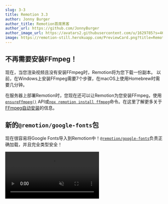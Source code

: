 ```yaml
---
slug: 3-3
title: Remotion 3.3
author: Jonny Burger
author_title: Remotion首席黑客
author_url: https://github.com/JonnyBurger
author_image_url: https://avatars2.githubusercontent.com/u/1629785?s=460&u=12eb94da6070d00fc924761ce06e3a428d01b7e9&v=4
image: https://remotion-still.herokuapp.com/PreviewCard.png?title=Remotion%203.3&description=FFmpeg%20现在自动安装，Google%20Fonts%20包，Motion%20Blur，Noise，SVG%20路径和其他30多个功能
---
```



## 不再需要安装FFmpeg！

现在，当您渲染视频且没有安装FFmpeg时，Remotion将为您下载一份副本。
以前，在Windows上安装FFmpeg需要7个步骤，在macOS上使用Homebrew时需要几分钟。

<FfmpegVideo />

在服务器上部署Remotion时，您现在还可以让Remotion为您安装FFmpeg，使用[`ensureFfmpeg()`](/docs/renderer/ensure-ffmpeg) API或[`npx remotion install ffmpeg`](/docs/cli/install)命令。在这里了解更多关于[FFmpeg自动安装](/docs/ffmpeg)的信息。

## 新的`@remotion/google-fonts`包

现在很容易将Google Fonts导入到Remotion中！[`@remotion/google-fonts`](/docs/google-fonts)负责正确加载，并且完全类型安全！

<video src="/img/google-fonts.mp4" autoPlay loop muted playsInline/>

## 新的`@remotion/motion-blur`包

此包包含两个组件：[`<Trail>`](/docs/motion-blur/trail)和[`<CameraMotionBlur>`](/docs/motion-blur/camera-motion-blur)，帮助您实现令人惊叹的运动模糊效果！

快速演示现在称为[`<Trail>`](/docs/motion-blur/trail)的内容：

<NewMuxVideo muxId="XPgKwILbTR4jZPxuR2ewfKjRF9cnThudkXPIkSSvQBM" style={{
  width: '100%'
}} controls />

## 新的`@remotion/noise`包

此包提供了易于使用、类型安全的纯函数，可让您在噪音方面发挥创意。查看[我们的游乐场](/docs/noise-visualization)以了解您可以做些什么！


一个展示如何使用噪声创建有趣效果的视频演示：

<NewMuxVideo muxId="5o013raWoyw1Jv01MJo02INMEQ5scAt01PveIQ800yYkEhQk" style={{
  width: '100%'
}} controls />

## 新的 `@remotion/paths` 包

该包提供了用于动画化和操作 SVG 路径的实用工具！通过 9 个纯净、类型安全的函数，我们涵盖了许多在处理 SVG 路径时常见的需求：

<TableOfContents />

## 快速切换器

通过按下 <kbd>Cmd+K</kbd>，您可以触发一个新的快速切换器。它具有三个功能：

- 模糊搜索一个合成以跳转到该合成。
- 在菜单栏中输入 `> `，然后跟随一个项目以触发该操作。
- 输入 `? `，然后跟随一个搜索词来查询文档。

<NewMuxVideo muxId="t00Mj7y1CLLGjaMvQyoBqcjdy4PIzVrFaT4317fKbzx00" style={{
  width: '100%'
}} controls />

## Remotion 核心

### `<Sequence>` 现在使 `from` 可选，接受样式和引用

[`<Sequence from={0}>`](/docs/sequence) 现在可以缩短为 [`<Sequence>`](/docs/sequence)。我们的 ESLint 插件已更新，建议自动进行此重构。

<video src="/img/eslint-from-0.mp4" autoPlay loop muted playsInline/>

如果您没有传递 `layout="none"`，现在也可以为序列添加 `style`。

可以将 `ref` 附加到 `<Sequence>` 和 [`<AbsoluteFill>`](/docs/absolute-fill)。

### 视频和音频支持 `loop` 属性

[`<Video>`](/docs/video) 和 [`<Audio>`](/docs/audio) 组件现在支持 [`loop`](/docs/video#loop) 属性。

## 预览

### 新的 CLI 输出

启动 Remotion 预览时，现在会显示预览正在运行的 URL。Webpack 输出现在也更清晰。

<img src="/img/cli-output.png" />

### 捏合缩放

如果您的设备支持多点触控，现在可以捏合缩放合成。或者，您可以按住 <kbd>Ctrl</kbd>/<kbd>Cmd</kbd> 并使用滚轮来缩放。

使用两根手指，您可以移动画布，按下 <kbd>0</kbd> 将重置画布。对于后者，在右上角还有一个按钮，您可以单击。

<NewMuxVideo muxId="5I01hwK6hs7w0200Ho1KNho7rfU700UVKYDnd7FItANR32U" style={{
  width: '100%'
}} controls />

### 从 Remotion 预览中搜索文档

按下 <kbd>?</kbd> 键现在有一个次要功能：您可以输入任何术语来搜索 Remotion 文档！

### 更短的命令

以前，Remotion CLI 命令看起来像这样：

```bash
npx remotion render src/index.tsx my-comp output.mp4
```

现在，您可以跳过输出名称，此时渲染将默认保存在 `out/my-comp.mp4` 中：

```bash
npx remotion render src/index.tsx my-comp
```

您还可以省略组合名称，Remotion 将询问要渲染哪个组合：

```bash
npx remotion render src/index.tsx
```

:::note
实验性功能：我们可能会在未来更改为渲染所有组合的行为。
:::

最后，您还可以省略入口点，Remotion 将会做出一个合理的猜测！

```bash
npx remotion render
```

如果您偏离了我们模板的默认设置，您可以在配置文件中设置一个[入口点](/docs/config#setentrypoint)，并在 Remotion 命令中省略它。

### 自动重新加载环境变量

如果您更改了`.env`文件中的值，Remotion 预览将重新加载并接收到这些值，而无需重新启动。

### 表示 Remotion 预览已断开连接

当使用 `Ctrl+C` 退出 Remotion 预览，例如渲染视频时，将会弹出一个新的弹窗，表示 Fast Refresh 将不再起作用。

<img src="/img/disconnected.png" style={{borderRadius: 5}}/>

## 渲染

### `--muted` 渲染

可以将此新标志传递给渲染以忽略音频。如果您知道您的视频没有音频，这可以加快渲染速度。

### `--enforce-audio-track`

如果在您的视频中未检测到音频，则现在将删除音频（除了 Lambda）。使用此新标志，您可以强制添加一个静音音轨。

### `--audio-bitrate` 和 `--video-bitrate`

这些标志允许您为音频或视频设置目标比特率。不过不建议使用这些标志，而是使用 `--crf`。

### `--height` 和 `--width` 标志

使用这些标志，您可以忽略为输出定义的宽度和高度，并覆盖它们。与 `--scale` 的区别在于视口和因此布局可能实际上会发生变化。

### 获取最慢的帧

如果添加 `--log=verbose`，将按顺序显示最慢的帧，以便您可以对其进行优化。使用 [`renderMedia()`](/docs/renderer/render-media) 时，也可以通过 [`onSlowestFrames`](/docs/renderer/render-media#onslowestframes) 回调来获取最慢的帧。

### 渲染静止画时出现负数

在渲染静止画时，现在可以传递负帧数来引用视频的后面帧。`-1` 是视频的最后一帧，`-2` 是倒数第二帧，依此类推。

### 覆盖 FFmpeg 命令

Remotion 在后台执行的 FFmpeg 命令现在可以 [以 reducer 风格进行覆盖](/docs/config#overrideffmpegcommand)。

## 服务器端渲染

### 如果渲染崩溃，恢复渲染

如果由于资源密集型而导致渲染崩溃（参见：[目标关闭](/docs/target-closed)），Remotion 现在将重试每个失败的帧一次，以防止在资源不足的机器上长时间渲染失败。

### 从 `renderMedia()` 获取整体进度

以前，渲染和编码的进度是分别报告的。现在，在 [`onProgress`](/docs/renderer/render-media#onprogress) 回调中有一个名为 `progress` 的新字段，您可以使用它来显示进度，而无需自行计算。

### 更简单的 `bundle()` 函数签名

以前，[`bundle()`](/docs/bundle) 接受三个参数：`entryPoint`、`onProgress` 和 `options`。

```ts twoslash title="旧的 bundle() 签名"
import { bundle } from "@remotion/bundler";

bundle("./src/index.ts", (progress) => console.log(progress), {
  publicDir: process.cwd() + "/public",
});
```

由于获取进度不如某些选项重要，现在 `bundle()` 接受一个包含选项、进度回调和 entryPoint 的对象：

```ts twoslash title="新的 bundle() 签名"
import { bundle } from "@remotion/bundler";

bundle({
  entryPoint: "./src/index.ts",
  onProgress: (progress) => console.log(progress),
  publicDir: process.cwd() + "/public",
});
```

仍支持以前的签名。

## 播放器

### `<Thumbnail>` 组件

新的 [`<Thumbnail>`](/docs/player/thumbnail) 组件类似于 [`<Player>`](/docs/player/player)，但用于渲染静止画的预览。您可以使用它来显示视频的特定帧，而无需进行渲染。

```tsx twoslash
import React from "react";
const MyComp: React.FC = () => null;

// ---cut---
import { Thumbnail } from "@remotion/player";

const MyApp: React.FC = () => {
  return (
    <Thumbnail
      component={MyComp}
      compositionWidth={1920}
      compositionHeight={1080}
      frameToDisplay={30}
      durationInFrames={120}
      fps={30}
      style={{
        width: 200,
      }}
    />
  );
};
```

### 播放器 `frameupdate` 事件

除了 `timeupdate` 之外，您还可以订阅 [`frameupdate`](/docs/player/player#frameupdate)，它会在当前帧更改时触发。您可以使用它来渲染自定义的帧精确时间显示。

### 播放器音量滑块具有响应性

如果播放器显示在一个狭窄的容器中，音量控制现在会向上移动，而不是向右移动，以节省一些空间。

<video src="/img/responsivevolume.mov" autoPlay loop muted playsInline/>

### 获取播放器的比例

使用命令式的 [`getScale()`](/docs/player/player#getscale) 方法，您现在可以看到显示大小与组件画布宽度的比较。

### 控件最初显示

在 YouTube 上，视频始终以显示控件的状态开始，然后在几秒钟后淡出。我们也将这种行为作为 Remotion 的默认行为，因为用户经常意识不到播放器是可交互的。您可以使用 [`initiallyShowControls`](/docs/player/player#initiallyshowcontrols) 控制这种行为。

<video src="/img/controlsinitiallyshown.mov" style={{maxWidth: 400, width: "100%"}} autoPlay loop muted playsInline/>

### 播放视频的某个部分

使用 [`inFrame`](/docs/player/player#inframe) 和 [`outFrame`](/docs/player/player#outframe) 属性，您可以强制 Remotion 播放器仅播放视频的某个部分。其余的寻找栏将变为灰色。

<img src="/img/inout.png" />

### 自定义播放按钮和全屏按钮

使用 [`renderPlayPauseButton`](/docs/player/player#renderplaypausebutton) 和 [`renderFullscreenButton`](/docs/player/player#renderfullscreenbutton)，您可以更细粒度地自定义播放器的外观。

### 从偏移开始播放器

您可以定义组件挂载时的 [`initialFrame`](/docs/player/player#initialframe)。这将是视频的默认位置，但不会像 `inFrame` 属性那样限制播放范围。```

## 新的 `prefetch()` API 

除了[`Preload APIs`](/docs/preload)之外，[`prefetch()`](/docs/prefetch)提供了另一种预加载资源的方式，以便在 Remotion Player 中应该显示时准备好显示。

```tsx twoslash title="Prefetching API"
import { prefetch } from "remotion";

const { free, waitUntilDone } = prefetch("https://example.com/video.mp4");

waitUntilDone().then(() => {
  console.log("Video has finished loading");
  free(); // Free up memory
});
```

如果可用，视频和音频标签将自动使用预取的资源。查看[`@remotion/preload` vs. `prefetch()`](/docs/player/player#renderfullscreenbutton)进行比较。

## Remix 模板 

Remix 模板是我们的第一个 SaaS 模板！它包括 Remotion 预览、播放器和 Remotion Lambda，可立即为您提供所需的一切，以创建提供定制视频生成的应用程序。

<img src="/img/remix-template.png"></img>
<br />
<br />
通过运行以下命令开始：

<Tabs
defaultValue="npm"
values={[
{ label: 'npm', value: 'npm', },
{ label: 'yarn', value: 'yarn', },
{ label: 'pnpm', value: 'pnpm', },
]
}>
<TabItem value="npm">

```bash
npx create-video --remix
```

  </TabItem>

  <TabItem value="yarn">

```bash
yarn create video --remix
```

  </TabItem>

  <TabItem value="pnpm">

```bash
pnpm create video --remix
```

  </TabItem>
</Tabs>

## Lambda 改进 

### Webhook 支持

现在，您可以在 Lambda 渲染完成或失败时[发送和接收 Webhook](/docs/lambda/webhooks)。我们已添加了 Next.js 和 Express 应用程序的示例，并且我们的文档页面提供了发送测试 Webhook 的方法。

### 提高的负载限制

以前，传递给 Lambda 渲染的输入属性在序列化时不能超过 256KB。现在，由于负载较大，此限制已被取消，因为如果负载较大，它将被存储到 S3 中，而不是直接传递给 Lambda 函数。

### Lambda 生成物件可以保存到其他云端

Lambda 生成的输出视频现在可以[保存到其他兼容 S3 协议的云端](/docs/lambda/custom-destination#saving-to-another-cloud)，例如 DigitalOcean Spaces 或 Cloudflare R2。

### 从 Lambda 删除渲染

新的[`deleteRender()`](/docs/lambda/deleterender) API 将从 S3 存储桶中删除输出视频，以前您必须通过控制台或使用 AWS SDK 执行此操作。

### 使 `renderMediaOnLambda()` 参数可选

以下选项现在是可选的：

- [`imageFormat`](/docs/lambda/rendermediaonlambda#imageformat): (默认为 `jpeg`)
- [`privacy`](/docs/lambda/rendermediaonlambda#privacy) (默认为 `public`)
- [`maxRetries`](/docs/lambda/rendermediaonlambda#maxretries) (默认为 1)



## 基准命令

新的 [`npx remotion benchmark`](/docs/cli/benchmark) 命令帮助您比较不同的渲染配置，并找出哪个是最快的。目前，您可以比较不同的编解码器、组合和并发值。为了增加结果的可信度，每个配置都会运行多次。

<img src="/img/benchmark.png" style={{borderRadius: 5, maxWidth: 600, width: "100%"}}/>



## 新指南

我们添加了新的指南，记录了 Remotion 的有趣工作流程：

- [从 Figma 导入设计](/docs/figma)
- [从 Spline 导入设计](/docs/spline)
- [噪声可视化](/docs/noise-visualization#noise-dot-grid-demo)
- [自定义 Lambda 输出目的地](/docs/lambda/custom-destination)
- [添加和减去动画](/docs/animation-math)
- [随时间改变视频速度](/docs/miscellaneous/snippets/accelerated-video)

我们尽量避免术语，但我们还创建了一个 [Remotion 术语表](/docs/terminology) 页面，以定义一些常用术语。在使用这些术语时，我们将从现在开始链接到术语页面，让您了解更多。



## 模板中的更好结构和命名

在模板中之前称为 `src/Video.tsx` 的文件现在称为 `src/Root.tsx`，因为它不包含视频，而是包含一组组合。该组件也从 `RemotionVideo` 重命名为 `RemotionRoot`。新的命名更有意义，因为该组件被传递到 [`registerRoot()`](/docs/register-root) 中。



## 显著改进

### 获取 GIF 的持续时间

新函数 [`getGifDurationInSeconds()`](/docs/gif/get-gif-duration-in-seconds) 允许您获取 GIF 的持续时间。



### Lottie动画方向

使用新的[`direction`](/docs/lottie/lottie#direction)属性，您可以将Lottie动画向后播放。



### Lottie嵌入式图像

如果Lottie动画包含嵌入式图像，现在将正确等待。



### 临时目录清理

Remotion创建的临时目录现在在每次渲染后完全清理。



### 如果内存不足，则关闭并行编码

当机器的可用RAM较少时，将不使用[并行编码](/blog/3-0#parallel-rendering-and-encoding)。您还可以使用[`disallowParallelEncoding`](/docs/renderer/render-media#disallowparallelencoding)强制禁用它。

## 谢谢

感谢这些贡献者实现了这些出色的功能：

- [ayatko](https://github.com/ayatko) 实现了`@remotion/google-fonts`包
- [Antoine Caron](https://twitter.com/Slashgear_) 实现了`<Thumbnail>`组件，当环境变量更改时重新加载页面，并实现了负帧索引
- [Apoorv Kansal](https://github.com/uragirii) 实现了快速切换器中的文档搜索，基准命令以及自定义播放按钮和全屏按钮选项
- [Akshit Tyagi](https://github.com/exitflynn) 实现了`--height`和`--width`CLI标志
- [Ilija Boshkov](https://github.com/iboshkov)，[Marcus Stenbeck](https://github.com/marcusstenbeck)和[UmungoBongo](https://github.com/umungobungo) 实现了Motion Blur包
- [Ravi Jain](https://github.com/JRavi2) 消除了需要将入口点传递给CLI的需求
- [Dhroov Makwana](https://github.com/pabloescoder) 撰写了有关如何从Spline导入资产的教程
- [Stefan Uzunov](https://github.com/Uzunov-Stefan) 在未传递任何组合时实现了组合选择器
- [Florent Pergoud](https://github.com/florentpergoud) 实现了Remix模板
- [Derryk Boyd](https://github.com/DerrykBoyd) 为视频和音频实现了`loop`属性
- [Paul Kuhle](https://github.com/paulkuhle) 实现了Lambda Webhooks
- [Dan Manastireau](https://github.com/danmana) 在Rosetta下使用Intel版本的Node.JS时实现了警告
- [Pompette](https://github.com/Pompette) 使音量滑块响应式
- [Logan Arnett](https://github.com/LoganArnett) 使渲染命令中的组合ID变为可选
- [Patric Salvisberg](https://github.com/patsalv) 实现了FFmpeg自动安装功能
- [Arthur Denner](https://github.com/arthurdenner) 为Lottie组件实现了`direction`属性



许多贡献是在 Hacktoberfest 期间进行的，我们在 GitHub 问题上设置了赏金。我们还要感谢 [CodeChem](https://codechem.com/) 赞助了部分赏金！
